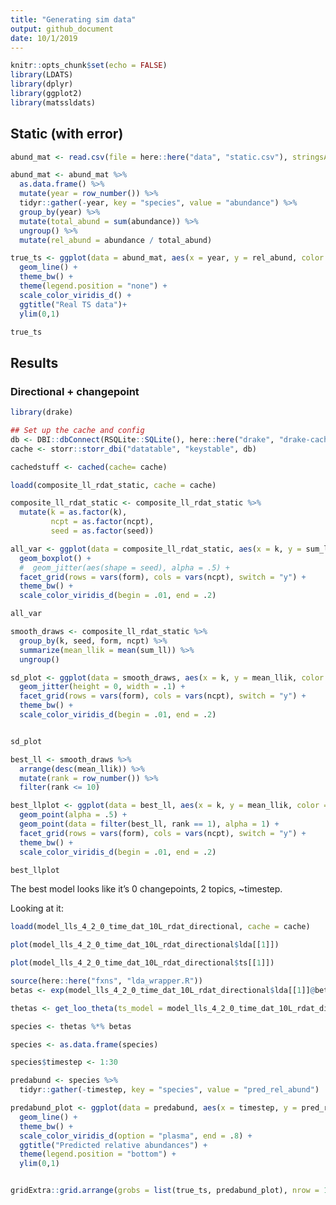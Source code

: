 ```yaml
---
title: "Generating sim data"
output: github_document
date: 10/1/2019
---
```


```r
knitr::opts_chunk$set(echo = FALSE)
library(LDATS)
library(dplyr)
library(ggplot2)
library(matssldats)
```

## Static (with error)

```r

abund_mat <- read.csv(file = here::here("data", "static.csv"), stringsAsFactors = F)

abund_mat <- abund_mat %>%
  as.data.frame() %>%
  mutate(year = row_number()) %>%
  tidyr::gather(-year, key = "species", value = "abundance") %>%
  group_by(year) %>%
  mutate(total_abund = sum(abundance)) %>%
  ungroup() %>%
  mutate(rel_abund = abundance / total_abund)

true_ts <- ggplot(data = abund_mat, aes(x = year, y = rel_abund, color = species)) +
  geom_line() +
  theme_bw() +
  theme(legend.position = "none") +
  scale_color_viridis_d() +
  ggtitle("Real TS data")+
  ylim(0,1)

true_ts
```

## Results

### Directional + changepoint

```r
library(drake)

## Set up the cache and config
db <- DBI::dbConnect(RSQLite::SQLite(), here::here("drake", "drake-cache-sim.sqlite"))
cache <- storr::storr_dbi("datatable", "keystable", db)

cachedstuff <- cached(cache= cache)

loadd(composite_ll_rdat_static, cache = cache)

```

```r

composite_ll_rdat_static <- composite_ll_rdat_static %>%
  mutate(k = as.factor(k),
         ncpt = as.factor(ncpt),
         seed = as.factor(seed))

all_var <- ggplot(data = composite_ll_rdat_static, aes(x = k, y = sum_ll, color = seed)) +
  geom_boxplot() +
  #  geom_jitter(aes(shape = seed), alpha = .5) +
  facet_grid(rows = vars(form), cols = vars(ncpt), switch = "y") +
  theme_bw() +
  scale_color_viridis_d(begin = .01, end = .2)

all_var
```

```r

smooth_draws <- composite_ll_rdat_static %>%
  group_by(k, seed, form, ncpt) %>%
  summarize(mean_llik = mean(sum_ll)) %>%
  ungroup() 

sd_plot <- ggplot(data = smooth_draws, aes(x = k, y = mean_llik, color = seed)) +
  geom_jitter(height = 0, width = .1) +
  facet_grid(rows = vars(form), cols = vars(ncpt), switch = "y") +
  theme_bw() +
  scale_color_viridis_d(begin = .01, end = .2)


sd_plot
```

```r

best_ll <- smooth_draws %>%
  arrange(desc(mean_llik)) %>%
  mutate(rank = row_number()) %>%
  filter(rank <= 10)

best_llplot <- ggplot(data = best_ll, aes(x = k, y = mean_llik, color = seed)) +
  geom_point(alpha = .5) +
  geom_point(data = filter(best_ll, rank == 1), alpha = 1) +
  facet_grid(rows = vars(form), cols = vars(ncpt), switch = "y") +
  theme_bw() +
  scale_color_viridis_d(begin = .01, end = .2) 

best_llplot
```

The best model looks like it's 0 changepoints, 2 topics, ~timestep. 


Looking at it:

```r

loadd(model_lls_4_2_0_time_dat_10L_rdat_directional, cache = cache)

plot(model_lls_4_2_0_time_dat_10L_rdat_directional$lda[[1]])
```


```r

plot(model_lls_4_2_0_time_dat_10L_rdat_directional$ts[[1]])

```
```r
source(here::here("fxns", "lda_wrapper.R"))
betas <- exp(model_lls_4_2_0_time_dat_10L_rdat_directional$lda[[1]]@beta)

thetas <- get_loo_theta(ts_model = model_lls_4_2_0_time_dat_10L_rdat_directional$ts[[1]], full_cov = data.frame(timestep = 1:30), sim = 50)

species <- thetas %*% betas

species <- as.data.frame(species)

species$timestep <- 1:30

predabund <- species %>%
  tidyr::gather(-timestep, key = "species", value = "pred_rel_abund")

predabund_plot <- ggplot(data = predabund, aes(x = timestep, y = pred_rel_abund, color = species)) +
  geom_line() +
  theme_bw() +
  scale_color_viridis_d(option = "plasma", end = .8) +
  ggtitle("Predicted relative abundances") +
  theme(legend.position = "bottom") +
  ylim(0,1)


gridExtra::grid.arrange(grobs = list(true_ts, predabund_plot), nrow = 1)


```